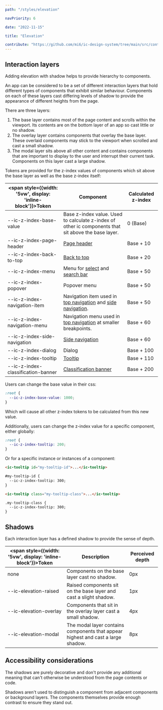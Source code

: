 ```yaml
---
path: "/styles/elevation"

navPriority: 6

date: "2022-11-15"

title: "Elevation"

contribute: "https://github.com/mi6/ic-design-system/tree/main/src/content/structured/styles/elevation.mdx"
---
```



## Interaction layers

Adding elevation with shadow helps to provide hierarchy to components.

An app can be considered to be a set of different interaction layers that hold different types of components that exhibit similar behaviour. Components on each of these layers cast differing levels of shadow to provide the appearance of different heights from the page.

There are three layers:

1. The base layer contains most of the page content and scrolls within the viewport. Its contents are on the bottom layer of an app so cast little or no shadow.
2. The overlay layer contains components that overlay the base layer. These overlaid components may stick to the viewport when scrolled and cast a small shadow.
3. The modal layer sits above all other content and contains components that are important to display to the user and interrupt their current task. Components on this layer cast a large shadow.

<DoDontCaution
  imageSrc={elevationFig1}
  imageAlt="A graphic of an application showing the different layers of interaction on the lef-hand side and a depth chart on the right. The chart is used to show the hierarchy of the interactions. Explained in the previous text."
  state="none"
  caption="An example of an application showing the different layers of interaction. This includes the base layer with some raised content, the overlay layer and the modal layer."
/>

Tokens are provided for the z-index values of components which sit above the base layer as well as the base z-index itself:

| <span style={{width: '5vw', display: 'inline-block'}}>**Token**</span>         | **Component**                                                                                              | **Calculated z-index** |
| ------------------------------------------------------------------------------ | ---------------------------------------------------------------------------------------------------------- | ---------------------- |
| <span class="css-token">--ic-z-index-base-value</span>                         | Base z-index value. Used to calculate z-index of other ic components that sit above the base layer.        | 0 (Base)               |
| <span class="css-token">--ic-z-index-page-header</span>                        | [Page header](/components/page-header)                                                                     | Base + 10              |
| <span class="css-token">--ic-z-index-back-to-top</span>                        | [Back to top](/components/back-to-top)                                                                     | Base + 20              |
| <span class="css-token">--ic-z-index-menu</span>                               | Menu for [select](/components/select) and [search bar](/components/search-bar)                             | Base + 50              |
| <span class="css-token">--ic-z-index-popover</span>                            | Popover menu                                                                                               | Base + 50              |
| <span class="css-token">--ic-z-index-navigation-item</span>                    | Navigation item used in [top navigation](/components/top-nav) and [side navigation](/components/side-nav). | Base + 50              |
| <span class="css-token">--ic-z-index-navigation-menu</span>                    | Navigation menu used in [top navigation](/components/top-nav) at smaller breakpoints.                      | Base + 60              |
| <span class="css-token">--ic-z-index-side-navigation</span>                    | [Side navigation](/components/side-nav)                                                                    | Base + 60              |
| <span class="css-token">--ic-z-index-dialog</span>                             | Dialog                                                                                                     | Base + 100             |
| <span class="css-token">--ic-z-index-tooltip</span>                            | [Tooltip](/components/tooltip)                                                                             | Base + 110             |
| <span class="css-token">--ic-z-index-classification-banner</span>              | [Classification banner](/components/classification-banner)                                                 | Base + 200             |

Users can change the base value in their css:

```css
:root {
  --ic-z-index-base-value: 1000;
}
```

Which will cause all other z-index tokens to be calculated from this new value.

Additionally, users can change the z-index value for a specific component, either globally:

```css
:root {
  --ic-z-index-tooltip: 200;
}
```

Or for a specific instance or instances of a component:

<!-- prettier-ignore-start -->
```html
<ic-tooltip id="my-tooltip-id">...</ic-tooltip>

#my-tooltip-id {
  --ic-z-index-tooltip: 300;
}
```

```html
<ic-tooltip class="my-tooltip-class">...</ic-tooltip>

.my-tooltip-class {
  --ic-z-index-tooltip: 300;
}
```
<!-- prettier-ignore-end -->

## Shadows

Each interaction layer has a defined shadow to provide the sense of depth.

| <span style={{width: '5vw', display: 'inline-block'}}>**Token**</span>  | **Description**                                                                  | **Perceived depth** |
| ----------------------------------------------------------------------- | -------------------------------------------------------------------------------- | ------------------- |
| none                                                                    | Components on the base layer cast no shadow.                                     | 0px                 |
| <span class="css-token">--ic-elevation-raised</span>                    | Raised components sit on the base layer and cast a slight shadow.                | 1px                 |
| <span class="css-token">--ic-elevation-overlay</span>                   | Components that sit in the overlay layer cast a small shadow.                    | 4px                 |
| <span class="css-token">--ic-elevation-modal</span>                     | The modal layer contains components that appear highest and cast a large shadow. | 8px                 |

## Accessibility considerations

The shadows are purely decorative and don't provide any additional meaning that can't otherwise be understood from the page contents or code.

Shadows aren't used to distinguish a component from adjacent components or background layers. The components themselves provide enough contrast to ensure they stand out.
